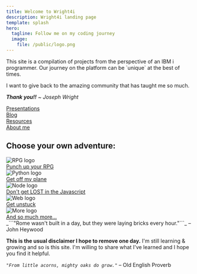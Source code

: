 ```yaml
---
title: Welcome to Wright4i
description: Wright4i landing page
template: splash
hero:
  tagline: Follow me on my coding journey
  image:
    file: /public/logo.png
---
```



<Aside type="note">
  This site is a compilation of projects from the perspective of an IBM i programmer. Our journey on the platform can be `unique` at the best of times.  
  
  I want to give back to the amazing community that has taught me so much. 
  
  _**Thank you!!**  ~ Joseph Wright_
</Aside>

<div class="grid-4">
  <a class="grid-button" href="/presentations/">
    <div class="grid-item color-dark-bg color-aquamarine">
      <Icon name="rocket" class="icon-inline" /> Presentations
    </div>
  </a>
  <a class="grid-button" href="/blog/">
    <div class="grid-item color-dark-bg color-lapis-lazuli">
      <Icon name="document" class="icon-inline" /> Blog
    </div>
  </a>
  <a class="grid-button" href="/resources/">
    <div class="grid-item color-dark-bg color-accent">
      <Icon name="codePen" class="icon-inline" /> Resources
    </div>
  </a>
  <a class="grid-button" href="/about/">
    <div class="grid-item color-dark-bg color-turquoise">
      <Icon name="open-book" class="icon-inline" /> About me
    </div>
  </a>
</div>

## Choose your own adventure:
<CardGrid stagger>
  <Card>
    <Image src={rpgHero} alt="RPG logo"/>
    <div class="grid-1">
      <a class="grid-button" href="guides/rpg/">
        <div class="grid-item color-dark-bg color-ruby">
           Punch up your RPG <Icon name="right-caret" class="icon-inline" />
        </div>
      </a>
    </div>
	</Card>
	<Card>
    <Image src={pyHero} alt="Python logo"/>
    <div class="grid-1">
      <a class="grid-button" href="/guides/py/">
        <div class="grid-item color-dark-bg color-sapphire">
          Get off my plane <Icon name="right-caret" class="icon-inline" />
        </div>
      </a>
    </div>
	</Card>
  <Card>
    <Image src={nodeHero} alt="Node logo"/>
    <div class="grid-1">
      <a class="grid-button" href="/guides/node/">
        <div class="grid-item color-dark-bg color-emerald">
          Don't get LOST in the Javascript <Icon name="right-caret" class="icon-inline" />
        </div>
      </a>
    </div>
	</Card>
  <Card>
    <Image src={webHero} alt="Web logo"/>
    <div class="grid-1">
      <a class="grid-button" href="/guides/web/">
        <div class="grid-item color-dark-bg color-amethyst">
          Get unstuck <Icon name="right-caret" class="icon-inline" />
        </div>
      </a>
    </div>
	</Card>
  <Card>
    <Image src={moreHero} alt="More logo"/>
    <div class="grid-1">
      <a class="grid-button" href="/guides/more/">
        <div class="grid-item color-dark-bg color-topaz">
          And so much more... <Icon name="right-caret" class="icon-inline" />
        </div>
      </a>
    </div>
	</Card>
</CardGrid>

<Aside type="caution">
  _```"Rome wasn't built in a day, but they were laying bricks every hour."```_ – John Heywood

  **This is the usual disclaimer I hope to remove one day.** I'm still learning & growing and so is this site.  I'm willing to share what I've learned and I hope you find it helpful.

  _```"From little acorns, mighty oaks do grow."```_ – Old English Proverb
</Aside>